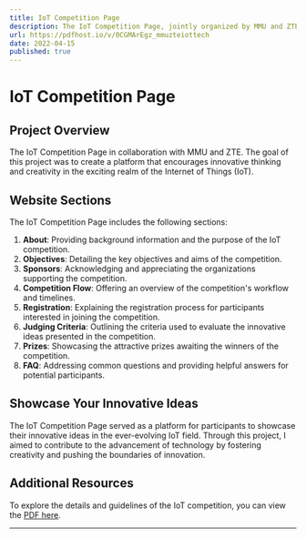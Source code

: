 ```yaml
---
title: IoT Competition Page
description: The IoT Competition Page, jointly organized by MMU and ZTE, encouraging innovative thinking and creativity in the Internet of Things (IoT) field.
url: https://pdfhost.io/v/0CGMArEgz_mmuzteiottech
date: 2022-04-15
published: true
---
```


# IoT Competition Page

## Project Overview

The IoT Competition Page in collaboration with MMU and ZTE. 
The goal of this project was to create a platform that encourages innovative thinking and creativity in the exciting realm of the Internet of Things (IoT).

## Website Sections

The IoT Competition Page includes the following sections:

1. **About**: Providing background information and the purpose of the IoT competition.
2. **Objectives**: Detailing the key objectives and aims of the competition.
3. **Sponsors**: Acknowledging and appreciating the organizations supporting the competition.
4. **Competition Flow**: Offering an overview of the competition's workflow and timelines.
5. **Registration**: Explaining the registration process for participants interested in joining the competition.
6. **Judging Criteria**: Outlining the criteria used to evaluate the innovative ideas presented in the competition.
7. **Prizes**: Showcasing the attractive prizes awaiting the winners of the competition.
8. **FAQ**: Addressing common questions and providing helpful answers for potential participants.

## Showcase Your Innovative Ideas

The IoT Competition Page served as a platform for participants to showcase their innovative ideas in the ever-evolving IoT field. Through this project, I aimed to contribute to the advancement of technology by fostering creativity and pushing the boundaries of innovation.

## Additional Resources

To explore the details and guidelines of the IoT competition, you can view the [PDF here](https://pdfhost.io/v/0CGMArEgz_mmuzteiottech).

---

